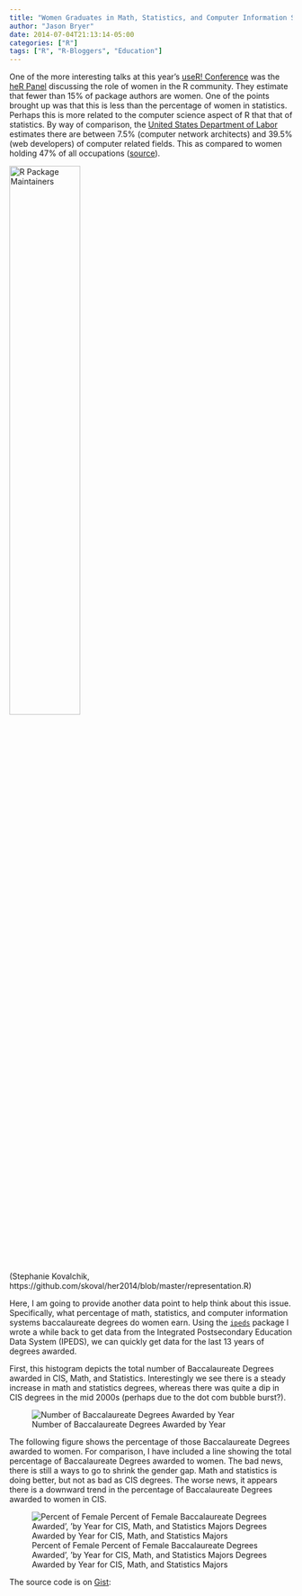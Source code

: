 ```yaml
---
title: "Women Graduates in Math, Statistics, and Computer Information Systems"
author: "Jason Bryer"
date: 2014-07-04T21:13:14-05:00
categories: ["R"]
tags: ["R", "R-Bloggers", "Education"]
---
```


One of the more interesting talks at this year's [useR! Conference](http://user2014.stat.ucla.edu/) was the [heR Panel](https://github.com/skoval/her2014) discussing the role of women in the R community. They estimate that fewer than 15% of package authors are women. One of the points brought up was that this is less than the percentage of women in statistics. Perhaps this is more related to the computer science aspect of R that that of statistics. By way of comparison, the [United States Department of Labor](http://www.dol.gov) estimates there are between 7.5% (computer network architects) and 39.5% (web developers) of computer related fields. This as compared to women holding 47% of all occupations ([source](http://www.dol.gov/wb/stats/Computer-information-technology.htm)).

<img src='https://raw.githubusercontent.com/skoval/her2014/master/women_represent.png' width='50%' alt='R Package Maintainers' />

(Stephanie Kovalchik, https://github.com/skoval/her2014/blob/master/representation.R)

Here, I am going to provide another data point to help think about this issue. Specifically, what percentage of math, statistics, and computer information systems baccalaureate degrees do women earn. Using the [`ipeds`](https://github.com/jbryer/ipeds) package I wrote a while back to get data from the Integrated Postsecondary Education Data System (IPEDS), we can quickly get data for the last 13 years of degrees awarded.

First, this histogram depicts the total number of Baccalaureate Degrees awarded in CIS, Math, and Statistics. Interestingly we see there is a steady increase in math and statistics degrees, whereas there was quite a dip in CIS degrees in the mid 2000s (perhaps due to the dot com bubble burst?).

![Number of Baccalaureate Degrees Awarded by Year](/images/ipeds-degrees.png)

The following figure shows the percentage of those Baccalaureate Degrees awarded to women. For comparison, I have included a line showing the total percentage of Baccalaureate Degrees awarded to women. The bad news, there is still a ways to go to shrink the gender gap. Math and statistics is doing better, but not as bad as CIS degrees. The worse news, it appears there is a downward trend in the percentage of Baccalaureate Degrees awarded to women in CIS.

![Percent of Female Percent of Female Baccalaureate Degrees Awarded\n',
				   'by Year for CIS, Math, and Statistics Majors Degrees Awarded by Year for CIS, Math, and Statistics Majors](/images/ipeds-degrees-gender.png)

The source code is on [Gist](https://gist.github.com/jbryer/11ad6956dff589ec4f3c):

<script src="https://gist.github.com/jbryer/11ad6956dff589ec4f3c.js"></script>
